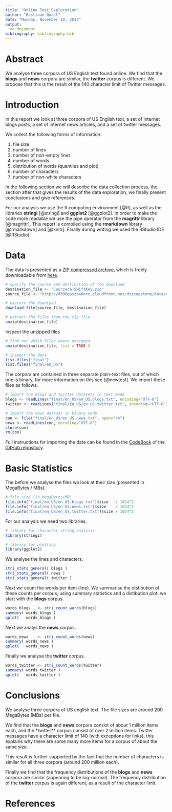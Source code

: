 ```yaml
---
title: "Online Text Exploration"
author: "Bastiaan Quast"
date: "Monday, November 10, 2014"
output:
  md_document
bibliography: bibliography.bib
---
```


# Abstract
We analyse three corpora of US English text found online.
We find that the **blogs** and **news** corpora are similar,
the **twitter** corpus is different.
We propose that this is the result of the 140 character limit of Twitter messages.

# Introduction
In this report we look at three corpora of US English text, a set of internet blogs posts, a set of internet news articles, and a set of twitter messages.

We collect the following forms of information:

 1. file size
 2. number of lines
 3. number of non-empty lines
 4. number of words
 5. distribution of words (quantiles and plot)
 6. number of characters
 7. number of non-white characters
 
In the following section we will describe the data collection process,
the section after that gives the results of the data exploration,
we finally present conclusions and give references.

For our analysis we use the R computing environment [@R], as well as the libraries **stringi** [@stringi] and **ggplot2** [@ggplot2].
In order to make the code more readable we use the pipe operator from the **magrittr** library [@magrittr].
This report is compiled using the **rmarkdown ** library [@rmarkdown] and [@knitr].
Finally during writing we used the RStudio IDE [@RStudio].

# Data

The data is presented as a [ZIP compressed archive](http://en.wikipedia.org/wiki/Zip_(file_format)), which is freely downloadable from [here](https://d396qusza40orc.cloudfront.net/dsscapstone/dataset/Coursera-SwiftKey.zip).
```r
# specify the source and destination of the download
destination_file <- "Coursera-SwiftKey.zip"
source_file <- "http://d396qusza40orc.cloudfront.net/dsscapstone/dataset/Coursera-SwiftKey.zip"

# execute the download
download.file(source_file, destination_file)

# extract the files from the zip file
unzip(destination_file)
```

Inspect the unzipped files
```r
# find out which files where unzipped
unzip(destination_file, list = TRUE )

# inspect the data
list.files("final")
list.files("final/en_US")
```

The corpora are contained in three separate plain-text files,
out of which one is binary, for more information on this see [@newtest].
We import these files as follows.
```r
# import the blogs and twitter datasets in text mode
blogs <- readLines("final/en_US/en_US.blogs.txt", encoding="UTF-8")
twitter <- readLines("final/en_US/en_US.twitter.txt", encoding="UTF-8")

# import the news dataset in binary mode
con <- file("final/en_US/en_US.news.txt", open="rb")
news <- readLines(con, encoding="UTF-8")
close(con)
rm(con)
```

Full instructions for importing the data can be found in the [CodeBook](https://github.com/bquast/Data-Science-Capstone/blob/master/CodeBook.md) of the [GitHub repository](https://github.com/bquast/Data-Science-Capstone).


# Basic Statistics

The before we analyse the files we look at their size (presented in MegaBytes / MBs).
```r
# file size (in MegaBytes/MB)
file.info("final/en_US/en_US.blogs.txt")$size   / 1024^2
file.info("final/en_US/en_US.news.txt")$size    / 1024^2
file.info("final/en_US/en_US.twitter.txt")$size / 1024^2
```

For our analysis we need two libraries.
```r
# library for character string analysis
library(stringi)

# library for plotting
library(ggplot2)
```

We analyse the lines and characters.
```r
stri_stats_general( blogs )
stri_stats_general( news )
stri_stats_general( twitter )
```

Next we count the words per item (line). We summarise the distibution of these counts per corpus, using summary statistics and a distibution plot. we start with the **blogs** corpus.
```r
words_blogs   <- stri_count_words(blogs)
summary( words_blogs )
qplot(   words_blogs )
```

Next we analys the **news** corpus.
```r
words_news    <- stri_count_words(news)
summary( words_news )
qplot(   words_news )
```

Finally we analyse the **twitter** corpus.
```r
words_twitter <- stri_count_words(twitter)
summary( words_twitter )
qplot(   words_twitter )
```

# Conclusions
We analyse three corpora of US english text. The file sizes are around 200 MegaBytes (MBs) per file.

We find that the **blogs** and **news** corpora consist of about 1 million items each,
and the *twitter** corpus consist of over 2 million items.
Twitter messages have a character limit of 140 (with exceptions for links),
this explains why there are some many more items for a corpus of about the same size.

This result is further supported by the fact that the number of characters is similar for all three corpora (around 200 million each).

Finally we find that the frequency distributions of the **blogs** and **news ** corpora are similar (appearing to be log-normal).
The frequency distribution of the **twitter** corpus is again different, as a result of the character limit.


# References
